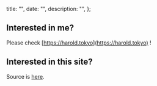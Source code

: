 
  title: "",
  date: "",
  description: "",
};

<Spacer y={2} />

## Interested in me?

Please check [https://harold.tokyo](https://harold.tokyo) !

<Spacer y={1} />

## Interested in this site?

Source is <a href="https://github.com/nadjaharold/next-mdx-blog" target="_blank" rel="noopener noreferrer">here</a>.

<!-- <Display shadow caption="This website is blazingly fast.">
  <img src="https://user-images.githubusercontent.com/36184621/87223814-047fb380-c3bb-11ea-8a9c-77616a27ada7.png" />
</Display> -->

